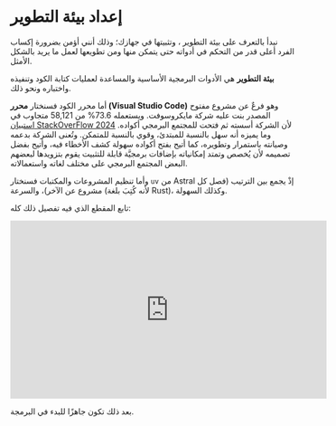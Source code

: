 # إعداد بيئة التطوير {.unnumbered}

نبدأ بالتعرف على بيئة التطوير ، وتثبيتها في جهازك؛ وذلك أنني أؤمن بضرورة إكساب الفرد أعلى قدر من التحكم في أدواته حتى يتمكن منها ومن تطويعها لعمل ما يريد بالشكل الأمثل.

**بيئة التطوير** هي الأدوات البرمجية الأساسية والمساعدة لعمليات كتابة الكود وتنفيذه واختباره ونحو ذلك.

أما محرر الكود فسنختار **محرر (Visual Studio Code)** وهو فرعٌ عن مشروع مفتوح المصدر بنت عليه شركة مايكروسوفت. ويستعمله 73.6% من 58,121 متجاوب في [استبيان StackOverFlow 2024](https://survey.stackoverflow.co/2024/technology#1-integrated-development-environment) لأن الشركة أسسته ثم فتحت للمجتمع البرمجي أكواده. وما يميزه أنه سهل بالنسبة للمبتدئ، وقوي بالنسبة للمتمكن. وتُعنى الشركة بدعمه وصيانته باستمرار وتطويره، كما أتيح بفتح أكواده سهولة كشف الأخطاء فيه، وأتيح بفضل تصميمه لأن يُخصص وتمتد إمكانياته بإضافات برمجيَّة قابلة للتثبيت يقوم بتزويدها لبعضهم البعض المجتمع البرمجي على مختلف لغاته واستعمالاته.

وأما تنظيم المشروعات والمكتبات فسنختار `uv` من Astral إذْ يجمع بين الترتيب (فصل كل مشروع عن الآخر)، والسرعة (لأنه كُتِبَ بلغة Rust)، وكذلك السهولة.

تابع المقطع الذي فيه تفصيل ذلك كله:

<iframe width="560" height="315" src="https://www.youtube.com/embed/zIJvm39Rbf0?si=AK3LtOQwKhRSmy3p" title="YouTube video player" frameborder="0" allow="accelerometer; autoplay; clipboard-write; encrypted-media; gyroscope; picture-in-picture; web-share" referrerpolicy="strict-origin-when-cross-origin" allowfullscreen></iframe>

بعد ذلك تكون جاهزًا للبدء في البرمجة.